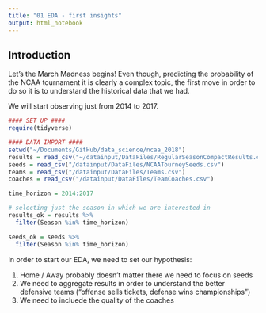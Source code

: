 ```yaml
---
title: "01 EDA - first insights"
output: html_notebook
---
```


## Introduction

Let's the March Madness begins! 
Even though, predicting the probability of the NCAA tournament it is clearly a complex topic, the first move in order to do so it is to understand the historical data that we had.

We will start observing just from 2014 to 2017.

```r

#### SET UP #### 
require(tidyverse)

#### DATA IMPORT ####
setwd("~/Documents/GitHub/data_science/ncaa_2018")
results = read_csv("~/datainput/DataFiles/RegularSeasonCompactResults.csv")
seeds = read_csv("/datainput/DataFiles/NCAATourneySeeds.csv")
teams = read_csv("/datainput/DataFiles/Teams.csv")
coaches = read_csv("/datainput/DataFiles/TeamCoaches.csv")

time_horizon = 2014:2017

# selecting just the season in which we are interested in
results_ok = results %>%
  filter(Season %in% time_horizon)

seeds_ok = seeds %>%
  filter(Season %in% time_horizon)

```

In order to start our EDA, we need to set our hypothesis:

1. Home / Away probably doesn't matter there we need to focus on seeds
2. We need to aggregate results in order to understand the better defensive teams ("offense sells tickets, defense wins championships")
3. We need to incluede the quality of the coaches





